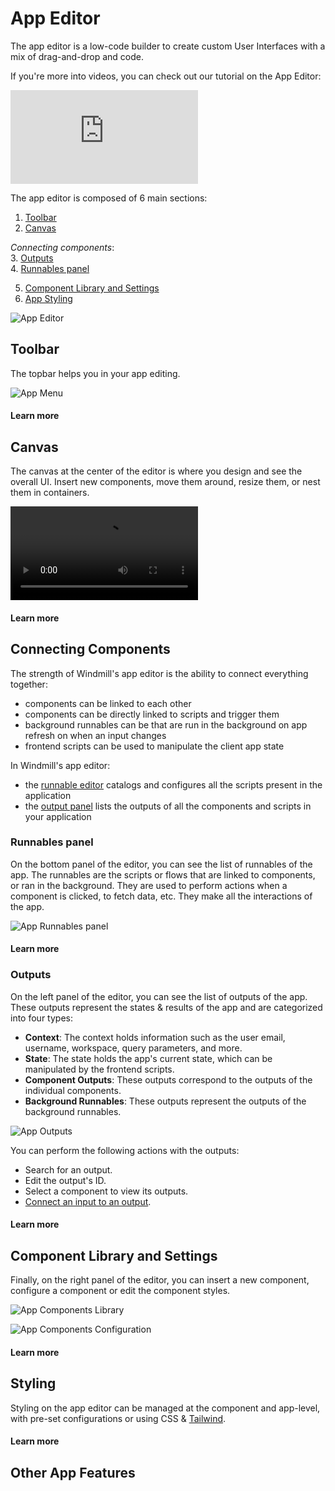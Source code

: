 
# App Editor

The app editor is a low-code builder to create custom User Interfaces with a mix of drag-and-drop and code.

<div className="grid grid-cols-2 gap-6 mb-4">
	<DocCard
		color="orange"
		title="Apps Quickstart"
		description="Learn how to build your first app in a matter of minutes."
		href="/docs/getting_started/apps_quickstart"
		Icon={Timer}
	/>
	<DocCard
		color="orange"
		title="React/Vue/Svelte Apps"
		description="Users can import their own React/Vue/Svelte Apps in addition to using Windmill's built-in App editor."
		href="/docs/react_vue_svelte_apps"
	/>
</div>

If you're more into videos, you can check out our tutorial on the App Editor:

<iframe
	style={{ aspectRatio: '16/9' }}
	src="https://www.youtube.com/embed/lxqdncP8XR4"
	title="App Editor Tutorial"
	frameBorder="0"
	allow="accelerometer; autoplay; clipboard-write; encrypted-media; gyroscope; picture-in-picture; web-share"
	allowFullScreen
	className="border-2 rounded-lg object-cover w-full dark:border-gray-800"
></iframe>

<br />

The app editor is composed of 6 main sections:

1. [Toolbar](/docs/apps/app_editor#toolbar)
2. [Canvas](#canvas)

_Connecting components_:<br/> 3. [Outputs](#outputs)<br/> 4. [Runnables panel](#runnables-panel)

5. [Component Library and Settings](#component-library-and-settings)
6. [App Styling](#styling)

![App Editor](../../assets/apps/0_app_editor/app-sections.png 'App Editor')

## Toolbar

The topbar helps you in your app editing.

![App Menu](../../assets/apps/1_app_toolbar/app-toolbar.png)

#### Learn more

<div className="grid grid-cols-2 gap-2">
	<DocCard
		color="orange"
		title="Toolbar"
		description="Discover all the features of the toolbar."
		href="/docs/apps/toolbar"
	/>
</div>

## Canvas

The canvas at the center of the editor is where you design and see the overall UI. Insert new components, move them around, resize them, or nest them in containers.

<video
	className="border-2 rounded-lg object-cover w-full h-full"
	autoPlay
	loop
	controls
	src="/videos/app-canvas-overview.mp4"
/>

#### Learn more

<div className="grid grid-cols-2 gap-2">
	<DocCard
		color="orange"
		title="Canvas"
		description="Move, resize, and nest components."
		href="/docs/apps/canvas"
	/>
	<DocCard
		color="orange"
		title="Component Library"
		description="Discover all the components available."
		href="/docs/apps/app_configuration_settings/app_component_library"
	/>
</div>

## Connecting Components

The strength of Windmill's app editor is the ability to connect everything together:

- components can be linked to each other
- components can be directly linked to scripts and trigger them
- background runnables can be that are run in the background on app refresh on when an input changes
- frontend scripts can be used to manipulate the client app state

<div className="grid grid-cols-2 gap-6 mb-4">
	<DocCard
		color="orange"
		title="Connecting Components"
		description="The strength of Windmill's app editor is the ability to connect everything together."
		href="/docs/apps/connecting_components"
	/>
</div>

In Windmill's app editor:

- the [runnable editor](#runnables-panel) catalogs and configures all the scripts present in the application
- the [output panel](#outputs) lists the outputs of all the components and scripts in your application

### Runnables panel

On the bottom panel of the editor, you can see the list of runnables of the app. The runnables are the scripts or flows that are linked to components, or ran in the background. They are used to perform actions when a component is clicked, to fetch data, etc. They make all the interactions of the app.

![App Runnables panel](../../assets/apps/0_app_editor/app-runnables-panel.png)

#### Learn more

<div className="grid grid-cols-2 gap-6 mb-4">
	<DocCard
		color="orange"
		title="Runnable Editor"
		description="Learn how to create and configure Apps runnables."
		href="/docs/apps/app-runnable-panel"
	/>
</div>

### Outputs

On the left panel of the editor, you can see the list of outputs of the app. These outputs represent the states & results of the app and are categorized into four types:

- **Context**: The context holds information such as the user email, username, workspace, query parameters, and more.
- **State**: The state holds the app's current state, which can be manipulated by the frontend scripts.
- **Component Outputs**: These outputs correspond to the outputs of the individual components.
- **Background Runnables**: These outputs represent the outputs of the background runnables.

![App Outputs](../../assets/apps/0_app_editor/app-outputs.png.webp)

You can perform the following actions with the outputs:

- Search for an output.
- Edit the output's ID.
- Select a component to view its outputs.
- [Connect an input to an output](../2_connecting_components/index.mdx).

#### Learn more

<div className="grid grid-cols-2 gap-6 mb-4">
	<DocCard
		color="orange"
		title="Outputs"
		description="The outputs represent the states & results of the app"
		href="/docs/apps/outputs"
	/>
	<DocCard
		color="orange"
		title="State"
		description="Learn how to interact with the app's state using frontend scripts."
		href="/docs/apps/app-runnable-panel#state"
	/>
</div>

## Component Library and Settings

Finally, on the right panel of the editor, you can insert a new component, configure a component or edit the component styles.

![App Components Library](../../assets/apps/0_app_editor/app_components_add.png 'App Components Library')

![App Components Configuration](../../assets/apps/0_app_editor/app_components_configuration.png 'App Components Configuration')

#### Learn more

<div className="grid grid-cols-2 gap-2 my-4">
	<DocCard
		color="orange"
		title="Component Library"
		description="Discover all the components available in the library, and their configurations."
		href="/docs/apps/app_configuration_settings/app_component_library"
	/>
	<DocCard
		color="orange"
		title="Component Configuration"
		description="Each component can be configured individually. This allows for adjusting its value, behavior (especially by linking a script to the component), and styling."
		href="/docs/apps/app_configuration_settings/app_component_configuration"
	/>
</div>

## Styling

Styling on the app editor can be managed at the component and app-level, with pre-set configurations or using CSS & [Tailwind](https://tailwindcss.com/).

#### Learn more

<div className="grid grid-cols-2 gap-2 my-4">
	<DocCard
		color="orange"
		title="Styling"
		description="Give styling to your app & components."
		href="/docs/apps/app_configuration_settings/app_styling"
	/>
</div>

## Other App Features

<div className="grid grid-cols-2 gap-2 my-4">
	<DocCard
		title="Public Apps"
		description="Apps can be accessed as a standalone app by anyone who has the secret URL."
		href="/docs/apps/public_apps"
		color="orange"
	/>
	<DocCard
		title="Schedule App Reports"
		description="Send a PDF or PNG preview of any app at a given schedule."
		href="/docs/apps/schedule_reports"
		color="orange"
	/>
	<DocCard
		title="Group of Components"
		description="Components can be grouped within containers."
		href="/docs/apps/app_configuration_settings/components_groups"
		color="orange"
	/>
	<DocCard
		color="orange"
		title="Import Custom React Components"
		description="Define components in React or Vanilla JS that interact with the rest of your app."
		href="/docs/apps/react_components"
	/>
</div>
